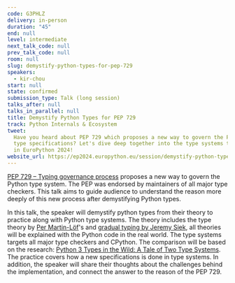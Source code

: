 ```yaml
---
code: G3PHLZ
delivery: in-person
duration: "45"
end: null
level: intermediate
next_talk_code: null
prev_talk_code: null
room: null
slug: demystify-python-types-for-pep-729
speakers:
  - kir-chou
start: null
state: confirmed
submission_type: Talk (long session)
talks_after: null
talks_in_parallel: null
title: Demystify Python Types for PEP 729
track: Python Internals & Ecosystem
tweet:
  Have you heard about PEP 729 which proposes a new way to govern the Python's
  type specifications? Let's dive deep together into the type systems together
  in EuroPython 2024!
website_url: https://ep2024.europython.eu/session/demystify-python-types-for-pep-729
---
```


[PEP 729 – Typing governance process](https://peps.python.org/pep-0729/)
proposes a new way to govern the Python type system. The PEP was endorsed by
maintainers of all major type checkers. This talk aims to guide audience to
understand the reason more deeply of this new process after demystifying Python
types.

In this talk, the speaker will demystify python types from their theory to
practice along with Python type systems. The theory includes the type theory by
[Per Martin-Löf](https://en.wikipedia.org/wiki/Per_Martin-L%C3%B6f)'s and
[gradual typing by Jeremy Siek](http://scheme2006.cs.uchicago.edu/13-siek.pdf),
all theories will be explained with the Python code in the real world. The type
systems targets all major type checkers and CPython. The comparison will be
based on the research:
[Python 3 Types in the Wild: A Tale of Two Type Systems](https://www.cs.rpi.edu/~milanova/docs/dls2020.pdf).
The practice covers how a new specifications is done in type systems. In
addition, the speaker will share their thoughts about the challenges behind the
implementation, and connect the answer to the reason of the PEP 729.

